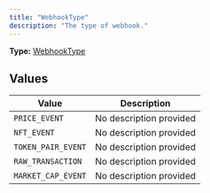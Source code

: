```yaml
---
title: "WebhookType"
description: "The type of webhook."
---
```


**Type:** [WebhookType](/api-reference/types/webhooktype)

## Values

| Value | Description |
|-------|-------------|
| `PRICE_EVENT` | No description provided |
| `NFT_EVENT` | No description provided |
| `TOKEN_PAIR_EVENT` | No description provided |
| `RAW_TRANSACTION` | No description provided |
| `MARKET_CAP_EVENT` | No description provided |


